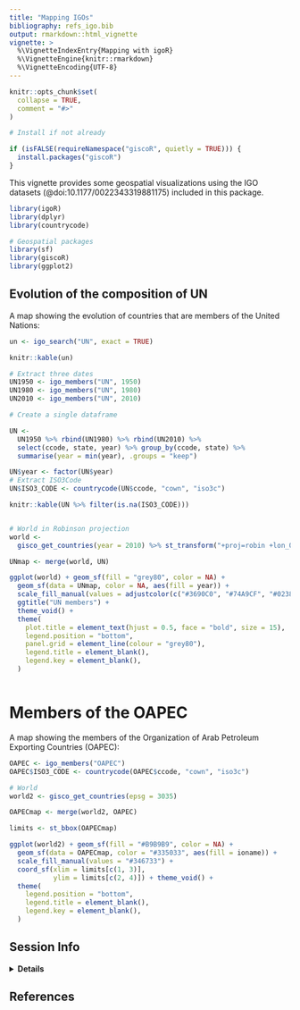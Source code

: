 ---
title: "Mapping IGOs"
bibliography: refs_igo.bib
output: rmarkdown::html_vignette
vignette: >
  %\VignetteIndexEntry{Mapping with igoR}
  %\VignetteEngine{knitr::rmarkdown}
  %\VignetteEncoding{UTF-8}
---

```{r, include = FALSE}
knitr::opts_chunk$set(
  collapse = TRUE,
  comment = "#>"
)

# Install if not already

if (isFALSE(requireNamespace("giscoR", quietly = TRUE))) {
  install.packages("giscoR")
}

```

This vignette provides some geospatial visualizations using the IGO datasets (@doi:10.1177/0022343319881175) included in this package.

```{r setup, warning=FALSE}

library(igoR)
library(dplyr)
library(countrycode)

# Geospatial packages
library(sf)
library(giscoR)
library(ggplot2)


```


## Evolution of the composition of UN

A map showing the evolution of countries that are members of the United
Nations:

```{r UN}
un <- igo_search("UN", exact = TRUE)

knitr::kable(un)

# Extract three dates
UN1950 <- igo_members("UN", 1950)
UN1980 <- igo_members("UN", 1980)
UN2010 <- igo_members("UN", 2010)

# Create a single dataframe

UN <-
  UN1950 %>% rbind(UN1980) %>% rbind(UN2010) %>%
  select(ccode, state, year) %>% group_by(ccode, state) %>%
  summarise(year = min(year), .groups = "keep")

UN$year <- factor(UN$year)
# Extract ISO3Code
UN$ISO3_CODE <- countrycode(UN$ccode, "cown", "iso3c")

knitr::kable(UN %>% filter(is.na(ISO3_CODE)))


# World in Robinson projection
world <-
  gisco_get_countries(year = 2010) %>% st_transform("+proj=robin +lon_0=0 +x_0=0 +y_0=0 +datum=WGS84 +units=m +no_defs")

UNmap <- merge(world, UN)

ggplot(world) + geom_sf(fill = "grey80", color = NA) +
  geom_sf(data = UNmap, color = NA, aes(fill = year)) +
  scale_fill_manual(values = adjustcolor(c("#3690C0", "#74A9CF", "#023858"),alpha.f = 0.8)) +
  ggtitle("UN members") +
  theme_void() +
  theme(
    plot.title = element_text(hjust = 0.5, face = "bold", size = 15),
    legend.position = "bottom",
    panel.grid = element_line(colour = "grey80"),
    legend.title = element_blank(),
    legend.key = element_blank(),
  )



```

# Members of the OAPEC

A map showing the members of the Organization of Arab Petroleum Exporting Countries (OAPEC):

```{r OAPEC}

OAPEC <- igo_members("OAPEC")
OAPEC$ISO3_CODE <- countrycode(OAPEC$ccode, "cown", "iso3c")

# World
world2 <- gisco_get_countries(epsg = 3035)

OAPECmap <- merge(world2, OAPEC)

limits <- st_bbox(OAPECmap)

ggplot(world2) + geom_sf(fill = "#B9B9B9", color = NA) +
  geom_sf(data = OAPECmap, color = "#335033", aes(fill = ioname)) +
  scale_fill_manual(values = "#346733") +
  coord_sf(xlim = limits[c(1, 3)],
           ylim = limits[c(2, 4)]) + theme_void() +
  theme(
    legend.position = "bottom",
    legend.title = element_blank(),
    legend.key = element_blank(),
  )

```

## Session Info

<details>
  <summary><strong>Details</strong></summary>
```{r session_info, echo=FALSE}
sessionInfo()

```
</details>



## References
